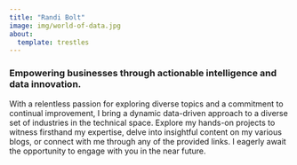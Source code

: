 ```yaml
---
title: "Randi Bolt"
image: img/world-of-data.jpg
about:
  template: trestles
---
```


### Empowering businesses through actionable intelligence and data innovation. 

With a relentless passion for exploring diverse topics and a commitment to continual improvement, I bring a dynamic data-driven approach to a diverse set of industries in the technical space. Explore my hands-on projects to witness firsthand my expertise, delve into insightful content on my various blogs, or connect with me through any of the provided links. I eagerly await the opportunity to engage with you in the near future. 